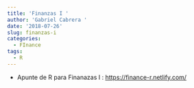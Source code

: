 ```yaml
---
title: 'Finanzas I '
author: 'Gabriel Cabrera '
date: '2018-07-26'
slug: finanzas-i
categories:
  - FInance
tags:
  - R
---
```


* Apunte de R para Finanazas I : [https://finance-r.netlify.com/](https://finance-r.netlify.com/)
